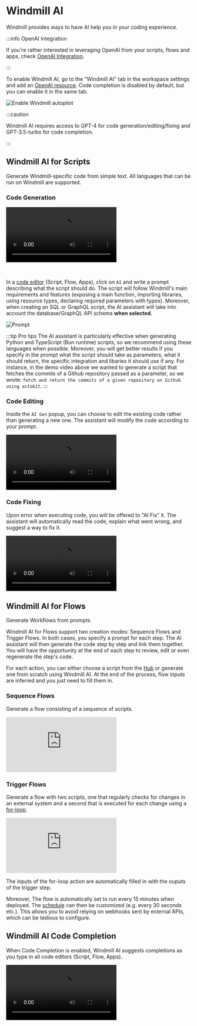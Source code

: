 
# Windmill AI

Windmill provides ways to have AI help you in your coding experience.

:::info OpenAI Integration

If you're rather interested in leveraging OpenAI from your scripts, flows and apps, check [OpenAI Integration](../../integrations/openai.md).

:::

To enable Windmill AI, go to the "Windmill AI" tab in the workspace settings and add an [OpenAI resource](../../integrations/openai.md). Code completion is disabled by default, but you can enable it in the same tab.

![Enable Windmill autopilot](./enable_autopilot.png "Enable Windmill autopilot")

:::caution

Windmill AI requires access to GPT-4 for code generation/editing/fixing and GPT-3.5-turbo for code completion.

:::

## Windmill AI for Scripts

Generate Windmill-specific code from simple text. All languages that can be run on Windmill are supported.

### Code Generation

<video
    className="border-2 rounded-xl object-cover w-full h-full dark:border-gray-800"
    controls
    src="/videos/ai_generation.mp4"
/>

<br/>

In a [code editor](../../code_editor/index.mdx) (Script, Flow, Apps), click on `AI` and write a prompt describing what the script should do. The script will follow Windmill's main requirements and features (exposing a main function, importing libraries, using resource types, declaring required parameters with types). Moreover, when creating an SQL or GraphQL script, the AI assistant will take into account the database/GraphQL API schema **when selected**.

![Prompt](../../assets/code_editor/ai_gen.png "Prompt")



:::tip Pro tips
The AI assistant is particularly effective when generating Python and TypeScript (Bun runtime) scripts, so we recommend using these languages when possible.
Moreover, you will get better results if you specify in the prompt what the script should take as parameters, what it should return, the specific integration and libaries it should use if any. 
For instance, in the demo video above we wanted to generate a script that fetches the commits of a Github repository passed as a parameter, so we wrote: `fetch and return the commits of a given repository on Github using octokit`.
:::


### Code Editing

Inside the `AI Gen` popup, you can choose to edit the existing code rather than generating a new one. The assistant will modify the code according to your prompt.


<video
    className="border-2 rounded-xl object-cover w-full h-full dark:border-gray-800"
    controls
    src="/videos/ai_edit.mp4"
/>

### Code Fixing

Upon error when executing code, you will be offered to "AI Fix" it. The assistant will automatically read the code, explain what went wrong, and suggest a way to fix it.

<video
    className="border-2 rounded-xl object-cover w-full h-full dark:border-gray-800"
    controls
    src="/videos/ai_fix.mp4"
/>

## Windmill AI for Flows

Generate Workflows from prompts. 

Windmill AI for Flows support two creation modes: Sequence Flows and Trigger Flows. 
In both cases, you specify a prompt for each step. The AI assistant will then generate the code step by step and link them together.
You will have the opportunity at the end of each step to review, edit or even regenerate the step's code.

For each action, you can either choose a script from the [Hub](https://hub.windmill.dev/) or generate one from scratch using Windmill AI. 
At the end of the process, flow inputs are inferred and you just need to fill them in.

<div class="grid grid-cols-2 gap-6 mb-4">
	<DocCard
    	title="Blog - Flow Builder Copilot"
    	description="Details on how the Flow Builder Copilot was built"
    	href="/blog/launch-week-1/ai-flow-builder"
    />
</div>

### Sequence Flows

Generate a flow consisting of a sequence of scripts.

<iframe
    style={{ aspectRatio: '16/9' }}
    src="https://www.youtube.com/embed/y-pV6CShdZA?vq=hd1080"
    title="YouTube video player"
    frameBorder="0"
    allow="accelerometer; autoplay; clipboard-write; encrypted-media; gyroscope; picture-in-picture; web-share"
    allowFullScreen
    className="border-2 rounded-xl object-cover w-full dark:border-gray-800"
></iframe>

### Trigger Flows

Generate a flow with two scripts, one that regularly checks for changes in an external system and a second that is executed for each change using a [for-loop](../../flows/12_flow_loops.md).

<iframe
    style={{ aspectRatio: '16/9' }}
    src="https://www.youtube.com/embed/4HTIKOAyVIg?vq=hd1080"
    title="YouTube video player"
    frameBorder="0"
    allow="accelerometer; autoplay; clipboard-write; encrypted-media; gyroscope; picture-in-picture; web-share"
    allowFullScreen
    className="border-2 rounded-xl object-cover w-full dark:border-gray-800"
></iframe>

<br/>

The inputs of the for-loop action are automatically filled in with the ouputs of the trigger step.

Moreover, The flow is automatically set to run every 15 minutes when deployed. The [schedule](../1_scheduling/index.md) can then be customized (e.g. every 30 seconds etc.).
This allows you to avoid relying on webhooks sent by external APIs, which can be tedious to configure.

## Windmill AI Code Completion

When Code Completion is enabled, Windmill AI suggests completions as you type in all code editors (Script, Flow, Apps).

<video
    className="border-2 rounded-xl object-cover w-full h-full dark:border-gray-800"
    controls
    src="/videos/code_autopilot.mp4"
/>

